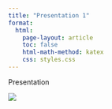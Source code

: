 ```yaml
---
title: "Presentation 1"
format:
  html:
    page-layout: article
    toc: false
    html-math-method: katex
    css: styles.css 
---
```


Presentation

![](placeholder.jpeg)
